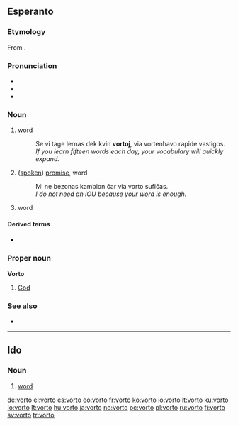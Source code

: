 ==Esperanto==

===Etymology===
From {{etyl|de|eo}} {{term|Wort|lang=de}}.

===Pronunciation===
* {{IPA|/ˈvorto/|lang=eo}}
* {{hyphenation|vor|to}}
* {{audio|Eo-vorto.ogg|Audio}}

===Noun===
{{eo-noun}}

# {{linguistics|lang=eo}} [[word]]
#: Se vi tage lernas dek kvin '''vortoj''', via vortenhavo rapide vastigos.
#: ''If you learn fifteen words each day, your vocabulary will quickly expand.''
# ([[spoken]]) [[promise]], word
#: Mi ne bezonas kambion ĉar via vorto sufiĉas.
#: ''I do not need an IOU because your word is enough.''
# {{computing|lang=eo}} word

====Derived terms====
* {{l|eo|pasvorto}}

===Proper noun===
'''Vorto'''

# {{theology|lang=eo}} [[God]]

===See also===
* {{pedialite|Esperanto grammar}}

{{eo BRO|2}}

----

==Ido==

===Noun===
{{io-noun|vort}}

# [[word]]

[[de:vorto]]
[[el:vorto]]
[[es:vorto]]
[[eo:vorto]]
[[fr:vorto]]
[[ko:vorto]]
[[io:vorto]]
[[it:vorto]]
[[ku:vorto]]
[[lo:vorto]]
[[lt:vorto]]
[[hu:vorto]]
[[ja:vorto]]
[[no:vorto]]
[[oc:vorto]]
[[pl:vorto]]
[[ru:vorto]]
[[fi:vorto]]
[[sv:vorto]]
[[tr:vorto]]